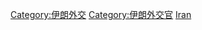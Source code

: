 {{Commonscat|Ambassadors of Iran}}

[[Category:伊朗外交|Category:伊朗外交]]
[[Category:伊朗外交官|Category:伊朗外交官]]
[[Category:各國駐外大使|Iran]]